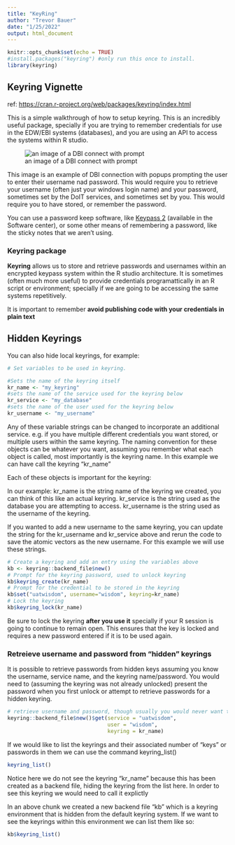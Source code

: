 ```yaml
---
title: "KeyRing"
author: "Trevor Bauer"
date: "1/25/2022"
output: html_document
---
```


```r
knitr::opts_chunk$set(echo = TRUE)
#install.packages("keyring") #only run this once to install. 
library(keyring)
```

## Keyring Vignette

 ref: <https://cran.r-project.org/web/packages/keyring/index.html>

This is a simple walkthrough of how to setup keyring. This is an incredibly useful package, specially if you are trying to remember credentials for use in the EDW/EBI systems (databases), and you are using an API to access the systems within R studio. 

![an image of a DBI connect with prompt](C:/Users/trevor.a.bauer/Pictures/Keyring Presentation/DBI prompt.png)

This image is an example of DBI connection with popups prompting the user to enter their username nad password. This would require you to retrieve your username (often just your windows login name) and your password, sometimes set by the DoIT services, and sometimes set by you. This would require you to have stored, or remember the password. 

You can use a password keep software, like [Keypass 2](https://keepass.info/) (available in the Software center), or some other means of remembering a password, like the sticky notes that we aren't using.

### Keyring package

 **Keyring** allows us to store and retrieve passwords and usernames within an encrypted keypass system within the R studio architecture. It is sometimes (often much more useful) to provide credentials programattically in an R script or environment; specially if we are going to be accessing the same systems repetitively. 
 
 It is important to remember **avoid publishing code with your credentials in plain text**


## Hidden Keyrings

You can also hide local keyrings, for example: 

```r

# Set variables to be used in keyring.

#Sets the name of the keyring itself
kr_name <- "my_keyring"
#sets the name of the service used for the keyring below
kr_service <- "my_database"
#sets the name of the user used for the keyring below
kr_username <- "my_username"


```

Any of these variable strings can be changed to incorporate an additional service. e.g. if you have multiple different credentials you want stored, or multiple users within the same keyring. The naming convention for these objects can be whatever you want, assuming you remember what each object is called, most importantly is the keyring name. In this example we can have call the keyring "kr_name"

Each of these objects is important for the keyring: 

In our example: 
kr_name is the string name of the keyring we created, you can think of this like an actual keyring. 
kr_service is the string used as the database you are attempting to access. 
kr_username is the string used as the username of the keyring.

If you wanted to add a new username to the same keyring, you can update the string for the kr_username and kr_service above and rerun the code to save the atomic vectors as the new username. For this example we will use these strings. 

```r

# Create a keyring and add an entry using the variables above
kb <- keyring::backend_file$new()
# Prompt for the keyring password, used to unlock keyring
kb$keyring_create(kr_name)
# Prompt for the credential to be stored in the keyring
kb$set("uatwisdom", username="wisdom", keyring=kr_name)
# Lock the keyring
kb$keyring_lock(kr_name)

```
Be sure to lock the keyring **after you use it** specially if your R session is going to continue to remain open. This ensures that the key is locked and requires a new password entered if it is to be used again. 


### Retreieve username and password from "hidden" keyrings

It is possible to retrieve passwords from hidden keys assuming you know the username, service name, and the keyring name/password. You would need to (assuming the keyring was not already unlocked) present the password when you first unlock or attempt to retrieve passwords for a hidden keyring.

```r

# retrieve username and password, though usually you would never want to do this, but it is possible to get the username and password.
keyring::backend_file$new()$get(service = "uatwisdom",
                                user = "wisdom",
                                keyring = kr_name)

```

 If we would like to list the keyrings and their associated number of "keys" or passwords in them we can use the command keyring_list()
 
```r

keyring_list()

```

Notice here we do not see the keyring "kr_name" because this has been created as a backend file, hiding the keyring from the list here. In order to see this keyring we would need to call it explictly 


In an above chunk we created a new backend file "kb" which is a keyring environment that is hidden from the default keyring system. If we want to see the keyrings within this environment we can list them like so: 
```r

kb$keyring_list()

```

 